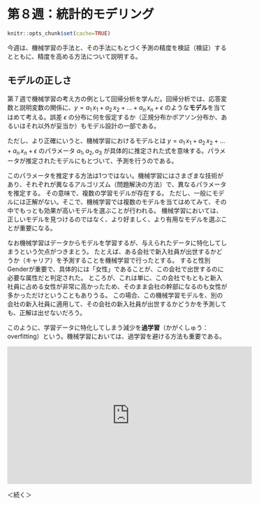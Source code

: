 # 第８週：統計的モデリング{#modeling}


```r
knitr::opts_chunk$set(cache=TRUE)
```

今週は、機械学習の手法と、その手法にもとづく予測の精度を検証（検証）するとともに、精度を高める方法について説明する。




## モデルの正しさ{#whichmodel}


第７週で機械学習の考え方の例として回帰分析を学んだ。回帰分析では、応答変数と説明変数の関係に、$y = a_1 \, x_1 + a_2 \, x_2 + \dots + a_n \, x_n + \epsilon$ のような**モデル**を当てはめて考える。誤差 $\epsilon$ の分布に何を仮定するか（正規分布かポアソン分布か、あるいはそれ以外が妥当か）もモデル設計の一部である。

ただし、より正確にいうと、機械学習におけるモデルとは $y = a_1 \, x_1 + a_2 \, x_2 + \dots + a_n \, x_n + \epsilon$ のパラメータ $a_1, a_2, a_3$ が具体的に推定された式を意味する。パラメータが推定されたモデルにもとづいて、予測を行うのである。

このパラメータを推定する方法は1つではない。機械学習にはさまざまな技術があり、それぞれが異なるアルゴリズム（問題解決の方法）で、異なるパラメータを推定する。
その意味で、複数の学習モデルが存在する。
ただし、一般にモデルには正解がない。そこで、機械学習では複数のモデルを当てはめてみて、その中でもっとも効果が高いモデルを選ぶことが行われる。
機械学習においては、正しいモデルを見つけるのではなく、より好ましく、より有用なモデルを選ぶことが重要になる。


なお機械学習はデータからモデルを学習するが、与えられたデータに特化してしまうという欠点がつきまとう。
たとえば、ある会社で新入社員が出世するかどうか（キャリア）を予測することを機械学習で行ったとする。
すると性別Genderが重要で、具体的には「女性」であることが、この会社で出世するのに必要な属性だと判定された。
ところが、これは単に、この会社でもともと新入社員に占める女性が非常に高かったため、そのまま会社の幹部になるのも女性が多かっただけということもありうる。
この場合、この機械学習モデルを、別の会社の新入社員に適用して、その会社の新入社員が出世するかどうかを予測しても、正解は出せないだろう。


このように、学習データに特化してしまう減少を**過学習**（かがくしゅう：overfitting）という。機械学習においては、過学習を避ける方法も重要である。


<iframe width="560" height="315" src="https://www.youtube.com/embed/R9OHn5ZF4Uo" frameborder="0" allow="accelerometer; autoplay; encrypted-media; gyroscope; picture-in-picture" allowfullscreen></iframe>

＜続く＞
